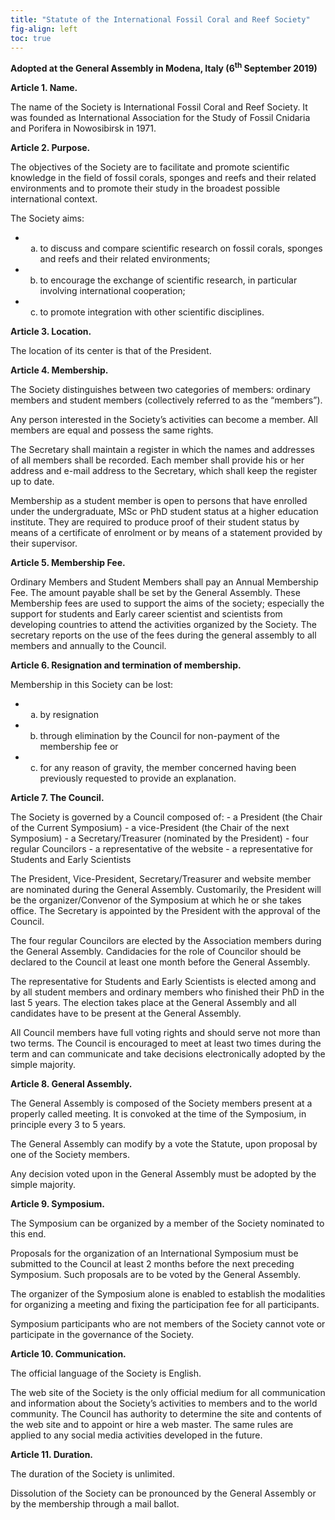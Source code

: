 ```yaml
---
title: "Statute of the International Fossil Coral and Reef Society"
fig-align: left
toc: true
---
```


**Adopted at the General Assembly in Modena, Italy (6^th^ September 2019)**

**Article 1. Name.**

The name of the Society is International Fossil Coral and Reef Society. It was founded as International Association for the Study of Fossil Cnidaria and Porifera in Nowosibirsk in 1971.

**Article 2. Purpose.**   

The objectives of the Society are to facilitate and promote scientific knowledge in the field of fossil corals, sponges and reefs and their related environments and to promote their study in the broadest possible international context.

The Society aims:

- a. to discuss and compare scientific research on fossil corals, sponges and reefs and their related environments;
- b. to encourage the exchange of scientific research, in particular involving international cooperation;
- c. to promote integration with other scientific disciplines. 

**Article 3. Location.**

The location of its center is that of the President. 

**Article 4. Membership.**

The Society distinguishes between two categories of members: ordinary members and student members (collectively referred to as the “members”).

Any person interested in the Society’s activities can become a member. All members are equal and possess the same rights. 

The Secretary shall maintain a register in which the names and addresses of all members shall be recorded. Each member shall provide his or her address and e-mail address to the Secretary, which shall keep the register up to date.

Membership as a student member is open to persons that have enrolled under the undergraduate, MSc or PhD student status at a higher education institute. They are required to produce proof of their student status by means of a certificate of enrolment or by means of a statement provided by their supervisor.

**Article 5. Membership Fee.**

Ordinary Members and Student Members shall pay an Annual Membership Fee. The amount payable shall be set by the General Assembly. These Membership fees are used to support the aims of the society; especially the support for students and Early career scientist and scientists from developing countries to attend the activities organized by the Society.
The secretary reports on the use of the fees during the general assembly to all members and annually to the Council. 

**Article 6. Resignation and termination of membership.**

Membership in this Society can be lost:

- a. by resignation
- b. through elimination by the Council for non-payment of the membership fee or 
- c. for any reason of gravity, the member concerned having been previously requested to provide an explanation. 

**Article 7. The Council.**

The Society is governed by a Council composed of:
- a President (the Chair of the Current Symposium)
- a vice-President (the Chair of the next Symposium)
- a Secretary/Treasurer (nominated by the President)
- four regular Councilors
- a representative of the website
- a representative for Students and Early Scientists

The President, Vice-President, Secretary/Treasurer and website member are nominated during the General Assembly. Customarily, the President will be the organizer/Convenor of the Symposium at which he or she takes office. The Secretary is appointed by the President with the approval of the Council.

The four regular Councilors are elected by the Association members during the General Assembly. Candidacies for the role of Councilor should be declared to the Council at least one month before the General Assembly.

The representative for Students and Early Scientists is elected among and by all student members and ordinary members who finished their PhD in the last 5 years. The election takes place at the General Assembly and all candidates have to be present at the General Assembly. 

All Council members have full voting rights and should serve not more than two terms. The Council is encouraged to meet at least two times during the term and can communicate and take decisions electronically adopted by the simple majority. 

**Article 8. General Assembly.**

The General Assembly is composed of the Society members present at a properly called meeting. It is convoked at the time of the Symposium, in principle every 3 to 5 years.

The General Assembly can modify by a vote the Statute, upon proposal by one of the Society members.

Any decision voted upon in the General Assembly must be adopted by the simple majority. 

**Article 9. Symposium.**

The Symposium can be organized by a member of the Society nominated to this end. 

Proposals for the organization of an International Symposium must be submitted to the Council at least 2 months before the next preceding Symposium. Such proposals are to be voted by the General Assembly. 

The organizer of the Symposium alone is enabled to establish the modalities for organizing a meeting and fixing the participation fee for all participants.

Symposium participants who are not members of the Society cannot vote or participate in the governance of the Society. 

**Article 10. Communication.**

The official language of the Society is English. 

The web site of the Society is the only official medium for all communication and information about the Society’s activities to members and to the world community. The Council has authority to determine the site and contents of the web site and to appoint or hire a web master. The same rules are applied to any social media activities developed in the future.

**Article 11. Duration.**

The duration of the Society is unlimited. 

Dissolution of the Society can be pronounced by the General Assembly or by the membership through a mail ballot.